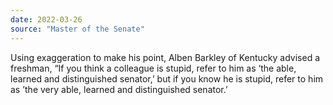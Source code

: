 ```yaml
---
date: 2022-03-26
source: "Master of the Senate"
---
```


Using exaggeration to make his point, Alben Barkley of Kentucky advised a freshman, “If you think a colleague is stupid, refer to him as ‘the able, learned and distinguished senator,’ but if you know he is stupid, refer to him as ’the very able, learned and distinguished senator.’
